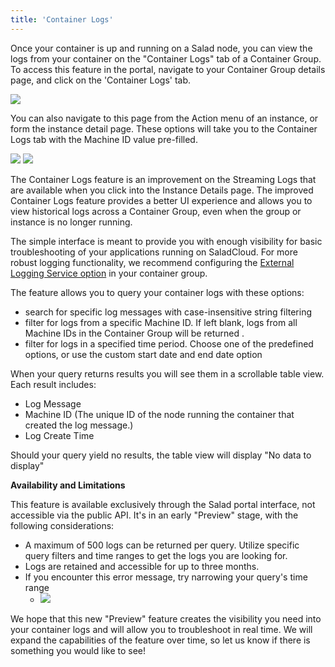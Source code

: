 ```yaml
---
title: 'Container Logs'
---
```


Once your container is up and running on a Salad node, you can view the logs from your container on the "Container Logs"
tab of a Container Group. To access this feature in the portal, navigate to your Container Group details page, and click
on the 'Container Logs' tab.

<img src="/products/sce/images/2b81376-image.png" />

You can also navigate to this page from the Action menu of an instance, or form the instance detail page. These options
will take you to the Container Logs tab with the Machine ID value pre-filled.

<img src="/products/sce/images/7abac03-Screenshot_2024-04-10_123230.png" />

<img src="/products/sce/images/afe3ed5-image.png" />

The Container Logs feature is an improvement on the Streaming Logs that are available when you click into the Instance
Details page. The improved Container Logs feature provides a better UI experience and allows you to view historical logs
across a Container Group, even when the group or instance is no longer running.

The simple interface is meant to provide you with enough visibility for basic troubleshooting of your applications
running on SaladCloud. For more robust logging functionality, we recommend configuring the
[External Logging Service option](/products/sce/external-logging) in your container group.

The feature allows you to query your container logs with these options:

- search for specific log messages with case-insensitive string filtering
- filter for logs from a specific Machine ID. If left blank, logs from all Machine IDs in the Container Group will be
  returned .
- filter for logs in a specified time period. Choose one of the predefined options, or use the custom start date and end
  date option

When your query returns results you will see them in a scrollable table view. Each result includes:

- Log Message
- Machine ID (The unique ID of the node running the container that created the log message.)
- Log Create Time

Should your query yield no results, the table view will display "No data to display"

**Availability and Limitations**

This feature is available exclusively through the Salad portal interface, not accessible via the public API. It's in an
early "Preview" stage, with the following considerations:

- A maximum of 500 logs can be returned per query. Utilize specific query filters and time ranges to get the logs you
  are looking for.
- Logs are retained and accessible for up to three months.
- If you encounter this error message, try narrowing your query's time range
  - <img src="/products/sce/images/acd5e51-image.png" />

We hope that this new "Preview" feature creates the visibility you need into your container logs and will allow you to
troubleshoot in real time. We will expand the capabilities of the feature over time, so let us know if there is
something you would like to see!
